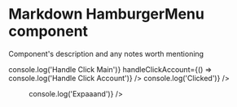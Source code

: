 

<Meta
  title="Newskit/HamburgerMenu"
  component={HamburgerMenu}
/>

# Markdown HamburgerMenu component

Component's description and any notes worth mentioning

<Canvas>
  <Story name="HamburgerMenu Logged in">
      <HamburgerMenu loggedIn={true} navbarVisibility={true} />
  </Story>
  <Story name="HamburgerMenu Logged out">
      <HamburgerMenu loggedIn={false} navbarVisibility={true}/>
  </Story>
  <Story name="Search Bar">
    <ThemeProvider theme={TimesWebLightTheme}>
      <SearchBar />
    </ThemeProvider>
  </Story>
   <Story name="Nav Button Section">
    <ThemeProvider theme={TimesWebLightTheme}> 
      <NavButtonSection loggedIn={boolean('Is logged in', true)} handleClickMain={() => console.log('Handle Click Main')} handleClickAccount={() => console.log('Handle Click Account')} />
        </ThemeProvider>
  </Story>
  <Story name="Logged In menu item">
    <ThemeProvider theme={TimesWebLightTheme}>
    <LoggedInMenuItem title="Section" handleClick={() => console.log('Clicked')} />
    </ThemeProvider>
  </Story>
  <Story name="Logged Out Button Primary">
    <ThemeProvider theme={TimesWebLightTheme}>
    <LoggedOutNavButton title="Subscribe" preset="buttonSolidPrimary" />
    </ThemeProvider>
  </Story>
  <Story name="Logged Out Button Secondary">
    <ThemeProvider theme={TimesWebLightTheme}>
    <LoggedOutNavButton title="Log in" preset="buttonSolidSecondary" />
    </ThemeProvider>
  </Story>
  <Story name="Nav Items">
    <ThemeProvider theme={TimesWebLightTheme}>
      <Menu vertical>
        <NavItems data={mainNavItems.menuItems} expandedL1={'news'} onExpand={() => console.log('Expaaand')} />
      </Menu>
    </ThemeProvider>
  </Story>
</Canvas>

